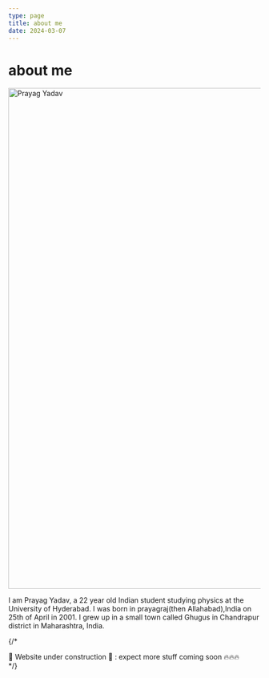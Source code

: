 ```yaml
---
type: page
title: about me
date: 2024-03-07
---
```


# about me


<a href="/images/aboutmepfp.jpeg">
<Image
    src="/images/aboutmepfp.jpeg"
    alt="Prayag Yadav"
    width="1000"
    height="1000"
    priority
    className="next-image rounded rounded-lg hover:brightness-125"
    />
</a>

I am Prayag Yadav, a 22 year old Indian student studying physics at the University of Hyderabad. 
I was born in prayagraj(then Allahabad),India on 25th of April in 2001. I grew up in a small town called Ghugus in Chandrapur district in Maharashtra, India.

{/* <div className="text-sm text-gray-400">  🚧 Website under construction 🚧 : expect more stuff coming soon 🔥🔥🔥 </div> */}
